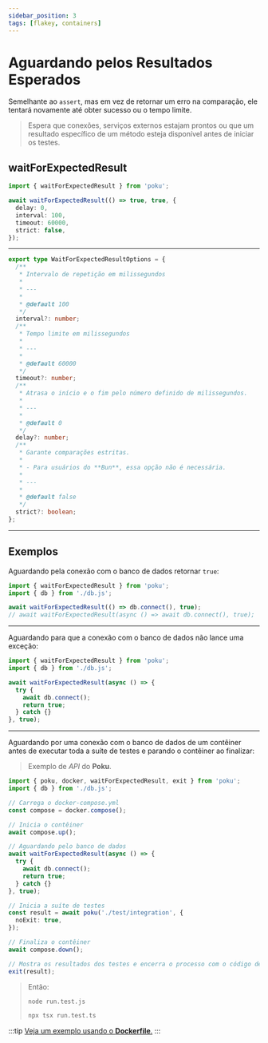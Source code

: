 ```yaml
---
sidebar_position: 3
tags: [flakey, containers]
---
```



# Aguardando pelos Resultados Esperados

Semelhante ao `assert`, mas em vez de retornar um erro na comparação, ele tentará novamente até obter sucesso ou o tempo limite.

> Espera que conexões, serviços externos estajam prontos ou que um resultado específico de um método esteja disponível antes de iniciar os testes.

## waitForExpectedResult

```ts
import { waitForExpectedResult } from 'poku';

await waitForExpectedResult(() => true, true, {
  delay: 0,
  interval: 100,
  timeout: 60000,
  strict: false,
});
```

<hr />

<FAQ title='Options' >

```ts
export type WaitForExpectedResultOptions = {
  /**
   * Intervalo de repetição em milissegundos
   *
   * ---
   *
   * @default 100
   */
  interval?: number;
  /**
   * Tempo limite em milissegundos
   *
   * ---
   *
   * @default 60000
   */
  timeout?: number;
  /**
   * Atrasa o início e o fim pelo número definido de milissegundos.
   *
   * ---
   *
   * @default 0
   */
  delay?: number;
  /**
   * Garante comparações estritas.
   *
   * - Para usuários do **Bun**, essa opção não é necessária.
   *
   * ---
   *
   * @default false
   */
  strict?: boolean;
};
```

</FAQ>

<hr />

## Exemplos

Aguardando pela conexão com o banco de dados retornar `true`:

```ts
import { waitForExpectedResult } from 'poku';
import { db } from './db.js';

await waitForExpectedResult(() => db.connect(), true);
// await waitForExpectedResult(async () => await db.connect(), true);
```

<hr />

Aguardando para que a conexão com o banco de dados não lance uma exceção:

```ts
import { waitForExpectedResult } from 'poku';
import { db } from './db.js';

await waitForExpectedResult(async () => {
  try {
    await db.connect();
    return true;
  } catch {}
}, true);
```

<hr />

Aguardando por uma conexão com o banco de dados de um contêiner antes de executar toda a suíte de testes e parando o contêiner ao finalizar:

> Exemplo de _API_ do **Poku**.

```ts
import { poku, docker, waitForExpectedResult, exit } from 'poku';
import { db } from './db.js';

// Carrega o docker-compose.yml
const compose = docker.compose();

// Inicia o contêiner
await compose.up();

// Aguardando pelo banco de dados
await waitForExpectedResult(async () => {
  try {
    await db.connect();
    return true;
  } catch {}
}, true);

// Inicia a suíte de testes
const result = await poku('./test/integration', {
  noExit: true,
});

// Finaliza o contêiner
await compose.down();

// Mostra os resultados dos testes e encerra o processo com o código de saída dos testes.
exit(result);
```

<blockquote>

Então:

```sh
node run.test.js
```

```sh
npx tsx run.test.ts
```

</blockquote>

:::tip
[Veja um exemplo usando o **Dockerfile**.](/docs/documentation/helpers/containers#dockerfile)
:::
